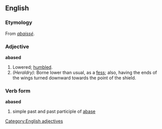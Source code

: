 ==English==
===Etymology===
From {{F.}} ''[[abaissé]]''.
===Adjective===
'''abased'''
[[Category:English adjectives]]
#Lowered; [[humbled]].
#''(Heraldry):'' Borne lower than usual, as a [[fess]]; also, having the ends of the wings turned downward towards the point of the shield.
===Verb form===
'''abased'''
# simple past and past participle of [[abase]]